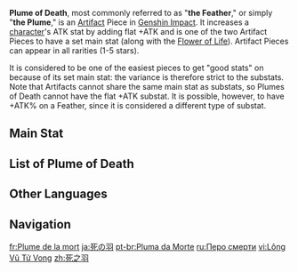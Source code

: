 {{Terminology Infobox
|image        = Icon Plume of Death.png
|type         = Artifact Pieces
}}
'''Plume of Death''', most commonly referred to as "'''the Feather'''," or simply "'''the Plume'''," is an [[Artifact]] Piece in [[Genshin Impact]]. It increases a [[character]]'s ATK stat by adding flat +ATK and is one of the two Artifact Pieces to have a set main stat (along with the [[Flower of Life]]). Artifact Pieces can appear in all rarities (1-5 stars).

It is considered to be one of the easiest pieces to get "good stats" on because of its set main stat: the variance is therefore strict to the substats. Note that Artifacts cannot share the same main stat as substats, so Plumes of Death cannot have the flat +ATK substat. It is possible, however, to have +ATK% on a Feather, since it is considered a different type of substat.

==Main Stat==
{{Artifact Main Stats|flower=hide|sands=hide|goblet=hide|circlet=hide|collapse_plume=false}}

==List of Plume of Death==
{{Artifact List|plume}}

==Other Languages==
{{Other Languages
|en      = Plume of Death
|zhs     = 死之羽
|zhs_rm  = Sǐ zhī Yǔ
|zht     = 死之羽
|zht_rm  = Sǐ zhī Yǔ
|zh_tl   = Feather of Death
|ja      = 死の羽
|ja_rm   = Shi no Hane
|ja_tl   = Feather of Death
|ko      = 죽음의 깃털
|ko_rm   = Jugeum-ui Gitteol
|ko_tl   = Feather of Death
|es      = Pluma de la Muerte
|es_tl   = Feather of Death
|fr      = Plume de la mort
|fr_tl   = Feather of Death
|ru      = Перо смерти
|ru_tl   = Feather of Death
|th      = Plume of Death
|vi      = Lông Vũ Tử Vong
|vi_tl   = 
|de      = Feder des Todes
|de_tl   = Feather of Death
|id      = Plume of Death
|pt      = Pluma da Morte
|pt_tl   = 
|tr      = Ölüm Tüyü
|tr_tl   = 
|it      = Piuma della morte
|it_tl   = Feather of Death
}}

==Navigation==
{{Artifact Navbox}}

[[fr:Plume de la mort]]
[[ja:死の羽]]
[[pt-br:Pluma da Morte]]
[[ru:Перо смерти]]
[[vi:Lông Vũ Tử Vong]]
[[zh:死之羽]]